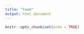 ```yaml
---
title: "team"
output: html_document
---
```


```r
knitr::opts_chunk$set(echo = TRUE)
```

```r

```
